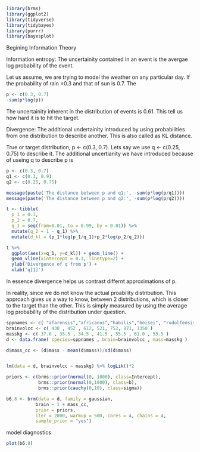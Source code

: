 ```r
library(brms)
library(ggplot2)
library(tidyverse)
library(tidybayes)
library(purrr)
library(bayesplot)
```

Begining Information Theory

Information entropy: The uncertainity contained in an event is the avergae log probability of the event.

Let us assume, we are trying to model the weather on any particular day.  If the probability of rain =0.3 and that of sun is 0.7.  The 

```r

p <- c(0.3, 0.7)
-sum(p*log(p))
```

The uncertainity inherent in the distribution of events is 0.61.  This tell us how hard it is to hit the target.

Divergence: The additional undertainity introduced by using probabilities from one distribution to describe another.  This is also called as KL distance.

True or target distribution, p <- c(0.3, 0.7). Lets say we use q <- c(0.25, 0.75) to describe it.  The additional uncertianity we have introduced because of useing q to describe p is

```r
p <- c(0.3, 0.7)
q1 <- c(0.1, 0.9)
q2 <- c(0.25, 0.75)

message(paste('The distance between p and q1:', -sum(p*log(p/q1))))
message(paste('The distance between p and q2:', -sum(p*log(p/q2))))

```

```r

t <- tibble(
  p_1 = 0.3,
  p_2 = 0.7,
  q_1 = seq(from=0.01, to = 0.99, by = 0.01)) %>% 
  mutate(q_2 = 1 - q_1) %>%
  mutate(d_kl = (p_1*log(p_1/q_1)+p_2*log(p_2/q_2)))

t %>%
  ggplot(aes(x=q_1, y=d_kl)) + geom_line() +
  geom_vline(xintercept = 0.3, linetype=2) +
  ylab('Divergence of q from p') +
  xlab('q[1]')

```



In essence divergence helps us contrast differnt approximations of p.

In reality, since we do not know the actual proability distribution.  This approach gives us a way to know, between 2 distributions, which is closer to the target than the other.  This is simply measured by using the average log probability of the distribution under question. 

```r

sppnames <- c( "afarensis","africanus","habilis","boisei", "rudolfensis","ergaster","sapiens")
brainvolcc <- c( 438 , 452 , 612, 521, 752, 871, 1350 )
masskg <- c( 37.0 , 35.5 , 34.5 , 41.5 , 55.5 , 61.0 , 53.5 )
d <- data.frame( species=sppnames , brain=brainvolcc , mass=masskg )

d$mass_cc <- (d$mass - mean(d$mass))/sd(d$mass)


lm(data = d, brainvolcc ~ masskg) %>% logLik()*2

```


```r

priors <- c(brms::prior(normal(0, 1000), class=Intercept),
            brms::prior(normal(0,1000), class=b),
            brms::prior(cauchy(0,10), class=sigma))

b6.8 <- brm(data = d, family = gaussian,
           brain ~ 1 + mass_cc,
           prior = priors,
           iter = 2000, warmup = 500, cores = 4, chains = 4,
           sample_prior = "yes")

```

model diagnostics

```r

plot(b6.8)


```